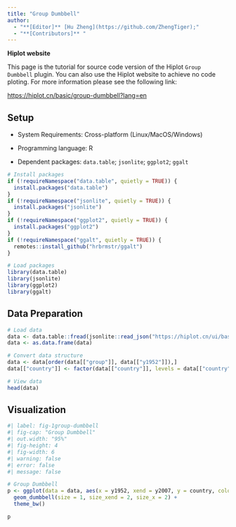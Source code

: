 ```yaml
---
title: "Group Dumbbell"
author:
  - "**[Editor]** [Hu Zheng](https://github.com/ZhengTiger);"
  - "**[Contributors]** "
---
```


::: callout-note
**Hiplot website**

This page is the tutorial for source code version of the Hiplot `Group Dumbbell` plugin. You can also use the Hiplot website to achieve no code ploting. For more information please see the following link:

<https://hiplot.cn/basic/group-dumbbell?lang=en>
:::

## Setup

-   System Requirements: Cross-platform (Linux/MacOS/Windows)

-   Programming language: R

-   Dependent packages: `data.table`; `jsonlite`; `ggplot2`; `ggalt`

```r
# Install packages
if (!requireNamespace("data.table", quietly = TRUE)) {
  install.packages("data.table")
}
if (!requireNamespace("jsonlite", quietly = TRUE)) {
  install.packages("jsonlite")
}
if (!requireNamespace("ggplot2", quietly = TRUE)) {
  install.packages("ggplot2")
}
if (!requireNamespace("ggalt", quietly = TRUE)) {
  remotes::install_github("hrbrmstr/ggalt")
}

# Load packages
library(data.table)
library(jsonlite)
library(ggplot2)
library(ggalt)
```

## Data Preparation

```r
# Load data
data <- data.table::fread(jsonlite::read_json("https://hiplot.cn/ui/basic/group-dumbbell/data.json")$exampleData$textarea[[1]])
data <- as.data.frame(data)

# Convert data structure
data <- data[order(data[["group"]], data[["y1952"]]),]
data[["country"]] <- factor(data[["country"]], levels = data[["country"]])

# View data
head(data)
```

## Visualization

```r
#| label: fig-1group-dumbbell
#| fig-cap: "Group Dumbbell"
#| out.width: "95%"
#| fig-height: 4
#| fig-width: 6
#| warning: false
#| error: false
#| message: false

# Group Dumbbell
p <- ggplot(data = data, aes(x = y1952, xend = y2007, y = country, color = group)) +
  geom_dumbbell(size = 1, size_xend = 2, size_x = 2) +
  theme_bw()

p
```


